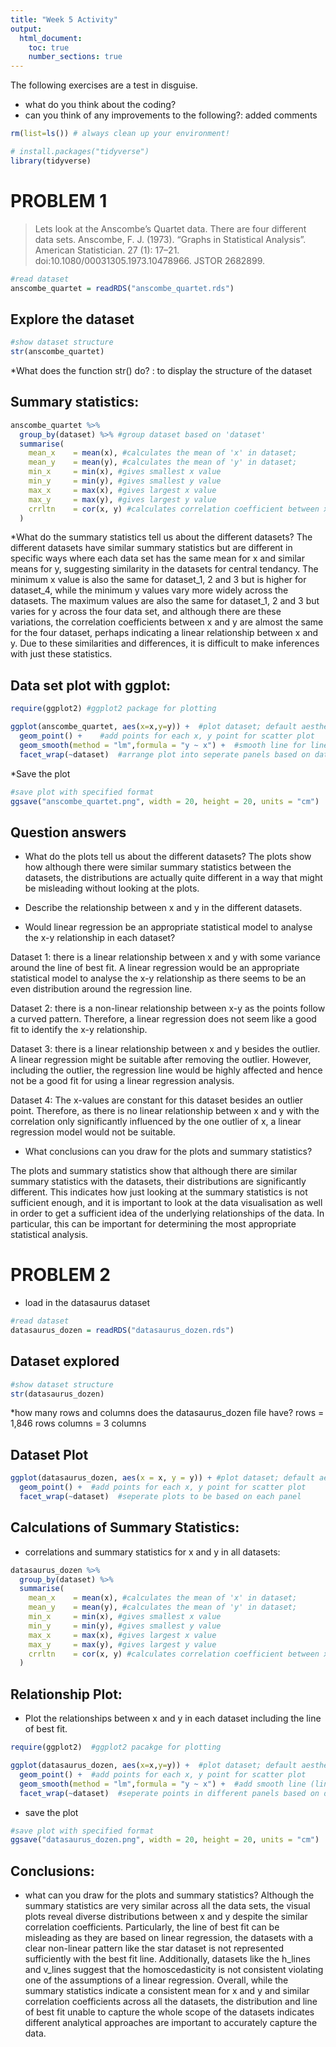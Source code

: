 ```yaml
---
title: "Week 5 Activity"
output:
  html_document:
    toc: true
    number_sections: true
---
```

    
The following exercises are a test in disguise. 

* what do you think about the coding? 
* can you think of any improvements to the following?: added comments

```r
rm(list=ls()) # always clean up your environment! 
```

```r
# install.packages("tidyverse")
library(tidyverse)
```

# PROBLEM 1
> Lets look at the Anscombe’s Quartet data. There are four different data sets.
> Anscombe, F. J. (1973). "Graphs in Statistical Analysis". American Statistician. 27 (1): 17–21. doi:10.1080/00031305.1973.10478966. JSTOR 2682899.

```r
#read dataset
anscombe_quartet = readRDS("anscombe_quartet.rds")
```

## Explore the dataset 
```r
#show dataset structure
str(anscombe_quartet)
```

*What does the function str() do? : to display the structure of the dataset

## Summary statistics:
```r
anscombe_quartet %>% 
  group_by(dataset) %>% #group dataset based on 'dataset'
  summarise(
    mean_x    = mean(x), #calculates the mean of 'x' in dataset;
    mean_y    = mean(y), #calculates the mean of 'y' in dataset;
    min_x     = min(x), #gives smallest x value
    min_y     = min(y), #gives smallest y value
    max_x     = max(x), #gives largest x value
    max_y     = max(y), #gives largest y value
    crrltn    = cor(x, y) #calculates correlation coefficient between x and y
  )
```


*What do the summary statistics tell us about the different datasets? 
The different datasets have similar summary statistics but are different in specific ways where each data set has the same mean for x and similar means for y, suggesting similarity in the datasets for central tendancy. The minimum x value is also the same for dataset_1, 2 and 3 but is higher for dataset_4, while the minimum y values vary more widely across the datasets. The maximum values are also the same for dataset_1, 2 and 3 but varies for y across the four data set, and although there are these variations, the correlation coefficients between x and y are almost the same for the four dataset, perhaps indicating a linear relationship between x and y. Due to these similarities and differences, it is difficult to make inferences with just these statistics.

## Data set plot with ggplot:
```r
require(ggplot2) #ggplot2 package for plotting

ggplot(anscombe_quartet, aes(x=x,y=y)) +  #plot dataset; default aesthetic mapping for x and y variables
  geom_point() +    #add points for each x, y point for scatter plot
  geom_smooth(method = "lm",formula = "y ~ x") +  #smooth line for linear model line of best fit
  facet_wrap(~dataset)  #arrange plot into seperate panels based on dataset
```

*Save the plot
```r
#save plot with specified format
ggsave("anscombe_quartet.png", width = 20, height = 20, units = "cm")
```

## Question answers
* What do the plots tell us about the different datasets? 
The plots show how although there were similar summary statistics between the datasets, the distributions are actually quite different in a way that might be misleading without looking at the plots. 

* Describe the relationship between x and y in the different datasets.

* Would linear regression be an appropriate statistical model to analyse the x-y relationship in each dataset?

Dataset 1: there is a linear relationship between x and y with some variance around the line of best fit. A linear regression would be an appropriate statistical model to analyse the x-y relationship as there seems to be an even distribution around the regression line.

Dataset 2: there is a non-linear relationship between x-y as the points follow a curved pattern. Therefore, a linear regression does not seem like a good fit to identify the x-y relationship. 

Dataset 3: there is a linear relationship between x and y besides the outlier. A linear regression might be suitable after removing the outlier. However, including the outlier, the regression line would be highly affected and hence not be a good fit for using a linear regression analysis. 

Dataset 4: The x-values are constant for this dataset besides an outlier point. Therefore, as there is no linear relationship between x and y with the correlation only significantly influenced by the one outlier of x, a linear regression model would not be suitable. 

* What conclusions can you draw for the plots and summary statistics? 

The plots and summary statistics show that although there are similar summary statistics with the datasets, their distributions are significantly different. This indicates how just looking at the summary statistics is not sufficient enough, and it is important to look at the data visualisation as well in order to get a sufficient idea of the underlying relationships of the data. In particular, this can be important for determining the most appropriate statistical analysis. 


# PROBLEM 2
* load in the datasaurus dataset
```r
#read dataset
datasaurus_dozen = readRDS("datasaurus_dozen.rds")
```

## Dataset explored
```r
#show dataset structure
str(datasaurus_dozen)
```
*how many rows and columns does the datasaurus_dozen file have? 
rows = 1,846 rows
columns = 3 columns

## Dataset Plot
```r
ggplot(datasaurus_dozen, aes(x = x, y = y)) + #plot dataset; default aesthetic mapping for x and y variables
  geom_point() +  #add points for each x, y point for scatter plot
  facet_wrap(~dataset)  #seperate plots to be based on each panel
```

## Calculations of Summary Statistics:
* correlations and summary statistics for x and y in all datasets: 
```r
datasaurus_dozen %>% 
  group_by(dataset) %>% 
  summarise(
    mean_x    = mean(x), #calculates the mean of 'x' in dataset;
    mean_y    = mean(y), #calculates the mean of 'y' in dataset;
    min_x     = min(x), #gives smallest x value
    min_y     = min(y), #gives smallest y value
    max_x     = max(x), #gives largest x value
    max_y     = max(y), #gives largest y value
    crrltn    = cor(x, y) #calculates correlation coefficient between x and y
  )
```

## Relationship Plot:
* Plot the relationships between x and y in each dataset including the line of best fit.
```r
require(ggplot2)  #ggplot2 pacakge for plotting

ggplot(datasaurus_dozen, aes(x=x,y=y)) +  #plot dataset; default aesthetic mapping for x and y variables
  geom_point() +  #add points for each x, y point for scatter plot
  geom_smooth(method = "lm",formula = "y ~ x") +  #add smooth line (linear model) to fit the data
  facet_wrap(~dataset)  #seperate points in different panels based on dataset
```
* save the plot 
```r
#save plot with specified format
ggsave("datasaurus_dozen.png", width = 20, height = 20, units = "cm")
```

## Conclusions: 
* what can you draw for the plots and summary statistics? 
Although the summary statistics are very similar across all the data sets, the visual plots reveal diverse distributions between x and y despite the similar correlation coefficients. Particularly, the line of best fit can be misleading as they are based on linear regression, the datasets with a clear non-linear pattern like the star dataset is not represented sufficiently with the best fit line. Additionally, datasets like the h_lines and v_lines suggest that the homoscedasticity is not consistent violating one of the assumptions of a linear regression. Overall, while the summary statistics indicate a consistent mean for x and y and similar correlation coefficients across all the datasets, the distribution and line of best fit unable to capture the whole scope of the datasets indicates different analytical approaches are important to accurately capture the data. 
